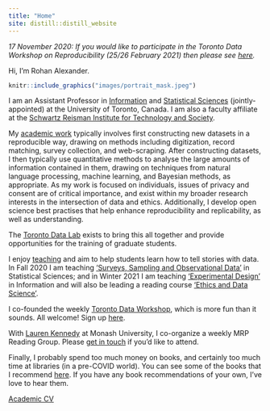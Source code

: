 ```yaml
---
title: "Home"
site: distill::distill_website
---
```


*17 November 2020: If you would like to participate in the Toronto Data Workshop on Reproducibility (25/26 February 2021) then please see [here](https://rohanalexander.com/reproducibility).*


Hi, I’m Rohan Alexander.

```r
knitr::include_graphics("images/portrait_mask.jpeg") 
```

I am an Assistant Professor in [Information](https://ischool.utoronto.ca/profile/rohan-alexander/) and [Statistical Sciences](https://www.statistics.utoronto.ca/people/directories/all-faculty/rohan-alexander) (jointly-appointed) at the University of Toronto, Canada. I am also a faculty affiliate at the [Schwartz Reisman Institute for Technology and Society](https://sr-institute.utoronto.ca/).

My [academic work](https://rohanalexander.com/academic.html) typically involves first constructing new datasets in a reproducible way, drawing on methods including digitization, record matching, survey collection, and web-scraping. After constructing datasets, I then typically use quantitative methods to analyse the large amounts of information contained in them, drawing on techniques from natural language processing, machine learning, and Bayesian methods, as appropriate. As my work is focused on individuals, issues of privacy and consent are of critical importance, and exist within my broader research interests in the intersection of data and ethics. Additionally, I develop open science best practises that help enhance reproducibility and replicability, as well as understanding.

The [Toronto Data Lab](https://rohanalexander.com/lab.html) exists to bring this all together and provide opportunities for the training of graduate students.

I enjoy [teaching](https://rohanalexander.com/teaching.html) and aim to help students learn how to tell stories with data. In Fall 2020 I am teaching ['Surveys, Sampling and Observational Data'](https://rohanalexander.com/sta304.html) in Statistical Sciences; and in Winter 2021 I am teaching ['Experimental Design'](https://rohanalexander.com/inf2178.html) in Information and will also be leading a reading course ['Ethics and Data Science'](https://rohanalexander.com/reading_course-ethics.html).

I co-founded the weekly [Toronto Data Workshop](https://rohanalexander.com/toronto_data_workshop.html), which is more fun than it sounds. All welcome! Sign up [here](https://forms.gle/sXbEixoa1iJR4Q7A8).

With [Lauren Kennedy](https://jazzystats.com/) at Monash University, I co-organize a weekly MRP Reading Group. Please [get in touch](mailto:rohan.alexander@utoronto.ca) if you'd like to attend.

<!-- Based on my academic research I run a political poll in Australia: [Petit Poll](https://petitpoll.com). This combines non-representative polling data that we gather ourselves with a hierarchical Bayesian model to cheaply deliver meaningful Australian political polling. -->

Finally, I probably spend too much money on books, and certainly too much time at libraries (in a pre-COVID world). You can see some of the books that I recommend [here](https://rohanalexander.com/bookshelf.html). If you have any book recommendations of your own, I've love to hear them.

[Academic CV](pdfs/cv-academic-Rohan_Alexander.pdf)  
<!-- [Professional CV](pdfs/cv-professional-RohanAlexander.pdf) -->
